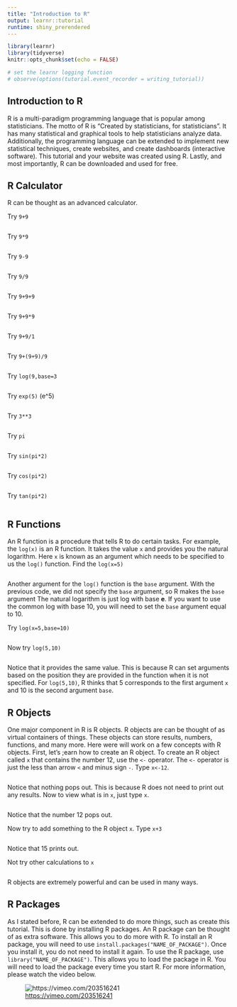 ```yaml
---
title: "Introduction to R"
output: learnr::tutorial
runtime: shiny_prerendered
---
```


```r
library(learnr)
library(tidyverse)
knitr::opts_chunk$set(echo = FALSE)

# set the learnr logging function
# observe(options(tutorial.event_recorder = writing_tutorial))

```

## Introduction to R

R is a multi-paradigm programming language that is popular among statisticians. The motto of R is "Created by statisticians, for statisticians". It has many statistical and graphical tools to help statisticians analyze data. Additionally, the programming language can be extended to implement new statistical techniques, create websites, and create dashboards (interactive software). This tutorial and your website was created using R. Lastly, and most importantly, R can be downloaded and used for free.


## R Calculator

R can be thought as an advanced calculator.

Try `9+9`

```r

```

Try `9*9`

```r

```

Try `9-9`

```r

```

Try `9/9`

```r

```

Try `9+9+9`

```r

```

Try `9+9*9`

```r

```

Try `9+9/1`

```r

```

Try `9+(9+9)/9`

```r

```

Try `log(9,base=3`

```r

```

Try `exp(5)` (e\^5)

```r

```

Try `3**3`

```r

```

Try `pi`

```r

```

Try `sin(pi*2)`

```r

```

Try `cos(pi*2)`

```r

```

Try `tan(pi*2)`

```r

```

## R Functions

An R function is a procedure that tells R to do certain tasks. For example, the `log(x)` is an R function. It takes the value `x` and provides you the natural logarithm. Here `x` is known as an argument which needs to be specified to us the `log()` function. Find the `log(x=5)`

```r

```

Another argument for the `log()` function is the `base` argument. With the previous code, we did not specify the `base` argument, so R makes the `base` argument The natural logarithm is just log with base **e**. If you want to use the common log with base 10, you will need to set the `base` argument equal to 10.

Try `log(x=5,base=10)`

```r

```

Now try `log(5,10)`

```r

```

Notice that it provides the same value. This is because R can set arguments based on the position they are provided in the function when it is not specified. For `log(5,10)`, R thinks that 5 corresponds to the first argument `x` and 10 is the second argument `base`.

## R Objects

One major component in R is R objects. R objects are can be thought of as virtual containers of things. These objects can store results, numbers, functions, and many more. Here were will work on a few concepts with R objects. First, let's ;earn how to create an R object. To create an R object called `x` that contains the number 12, use the `<-` operator. The `<-` operator is just the less than arrow `<` and minus sign `-`. Type `x<-12`.

```r

```

Notice that nothing pops out. This is because R does not need to print out any results. Now to view what is in `x`, just type `x`.

```r

```

Notice that the number 12 pops out.

Now try to add something to the R object `x`. Type `x+3`

```r

```

Notice that 15 prints out.

Not try other calculations to `x`

```r

```

R objects are extremely powerful and can be used in many ways.

## R Packages

As I stated before, R can be extended to do more things, such as create this tutorial. This is done by installing R packages. An R package can be thought of as extra software. This allows you to do more with R. To install an R package, you will need to use `install.packages("NAME_OF_PACKAGE")`. Once you install it, you do not need to install it again. To use the R package, use `library("NAME_OF_PACKAGE")`. This allows you to load the package in R. You will need to load the package every time you start R. For more information, please watch the video below.

![<https://vimeo.com/203516241>](https://vimeo.com/203516241)
